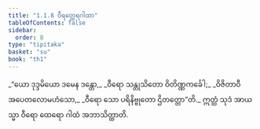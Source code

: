 ```yaml
---
title: "1.1.8 ဝီရတ္ထေရဂါထာ"
tableOfContents: false
sidebar:
  order: 8
type: "tipitaka"
basket: "su"
book: "th1"
---
```



<DynamicBreadcrumb />

<Division number="8" book="th1" e="ch" v="19" p="221">

<Paragraph number="19" type="verses" book="th1">
_“ယော ဒုဒ္ဒမိယော ဒမေန ဒန္တော,_  
_ဝီရော သန္တုသိတော ဝိတိဏ္ဏကင်္ခေါ;_  
_ဝိဇိတာဝီ အပေတလောမဟံသော,_  
_ဝီရော သော ပရိနိဗ္ဗုတော ဌိတတ္တော”တိ._  

</Paragraph>

<Paragraph number="20" book="th1">
ဣတ္ထံ သုဒံ အာယသ္မာ ဝီရော ထေရော ဂါထံ အဘာသိတ္ထာတိ.
</Paragraph>
</Division>